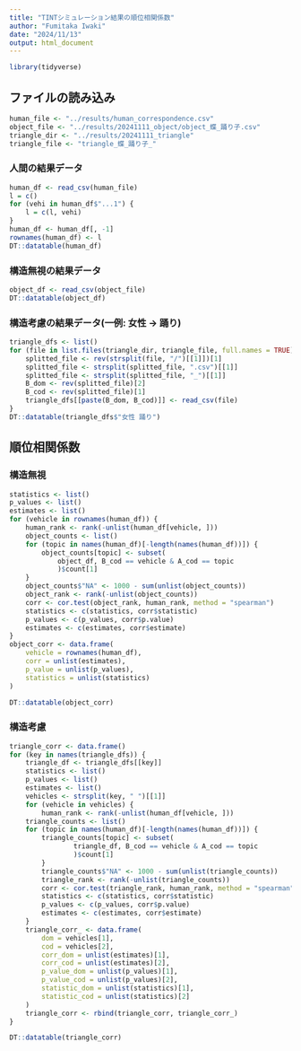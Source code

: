 ```yaml
---
title: "TINTシミュレーション結果の順位相関係数"
author: "Fumitaka Iwaki"
date: "2024/11/13"
output: html_document
---
```


```r
library(tidyverse)
```

## ファイルの読み込み
```r
human_file <- "../results/human_correspondence.csv"
object_file <- "../results/20241111_object/object_蝶_踊り子.csv"
triangle_dir <- "../results/20241111_triangle"
triangle_file <- "triangle_蝶_踊り子_"
```

### 人間の結果データ
```r
human_df <- read_csv(human_file)
l = c()
for (vehi in human_df$"...1") {
    l = c(l, vehi)
}
human_df <- human_df[, -1]
rownames(human_df) <- l
DT::datatable(human_df)
```

### 構造無視の結果データ
```r
object_df <- read_csv(object_file)
DT::datatable(object_df)
```

### 構造考慮の結果データ(一例: 女性 → 踊り)
```r
triangle_dfs <- list()
for (file in list.files(triangle_dir, triangle_file, full.names = TRUE)) {
    splitted_file <- rev(strsplit(file, "/")[[1]])[1]
    splitted_file <- strsplit(splitted_file, ".csv")[[1]]
    splitted_file <- strsplit(splitted_file, "_")[[1]]
    B_dom <- rev(splitted_file)[2]
    B_cod <- rev(splitted_file)[1]
    triangle_dfs[[paste(B_dom, B_cod)]] <- read_csv(file)
}
DT::datatable(triangle_dfs$"女性 踊り")
```

## 順位相関係数
### 構造無視
```r
statistics <- list()
p_values <- list()
estimates <- list()
for (vehicle in rownames(human_df)) {
    human_rank <- rank(-unlist(human_df[vehicle, ]))
    object_counts <- list()
    for (topic in names(human_df)[-length(names(human_df))]) {
        object_counts[topic] <- subset(
            object_df, B_cod == vehicle & A_cod == topic
            )$count[1]
    }
    object_counts$"NA" <- 1000 - sum(unlist(object_counts))
    object_rank <- rank(-unlist(object_counts))
    corr <- cor.test(object_rank, human_rank, method = "spearman")
    statistics <- c(statistics, corr$statistic)
    p_values <- c(p_values, corr$p.value)
    estimates <- c(estimates, corr$estimate)
}
object_corr <- data.frame(
    vehicle = rownames(human_df),
    corr = unlist(estimates),
    p_value = unlist(p_values),
    statistics = unlist(statistics)
)
```
```r
DT::datatable(object_corr)
```

### 構造考慮
```r
triangle_corr <- data.frame()
for (key in names(triangle_dfs)) {
    triangle_df <- triangle_dfs[[key]]
    statistics <- list()
    p_values <- list()
    estimates <- list()
    vehicles <- strsplit(key, " ")[[1]]
    for (vehicle in vehicles) {
        human_rank <- rank(-unlist(human_df[vehicle, ]))
    triangle_counts <- list()
    for (topic in names(human_df)[-length(names(human_df))]) {
        triangle_counts[topic] <- subset(
                triangle_df, B_cod == vehicle & A_cod == topic
                )$count[1]
        }
        triangle_counts$"NA" <- 1000 - sum(unlist(triangle_counts))
        triangle_rank <- rank(-unlist(triangle_counts))
        corr <- cor.test(triangle_rank, human_rank, method = "spearman")
        statistics <- c(statistics, corr$statistic)
        p_values <- c(p_values, corr$p.value)
        estimates <- c(estimates, corr$estimate)
    }
    triangle_corr_ <- data.frame(
        dom = vehicles[1],
        cod = vehicles[2],
        corr_dom = unlist(estimates)[1],
        corr_cod = unlist(estimates)[2],
        p_value_dom = unlist(p_values)[1],
        p_value_cod = unlist(p_values)[2],
        statistic_dom = unlist(statistics)[1],
        statistic_cod = unlist(statistics)[2]
    )
    triangle_corr <- rbind(triangle_corr, triangle_corr_)
}
```
```r
DT::datatable(triangle_corr)
```